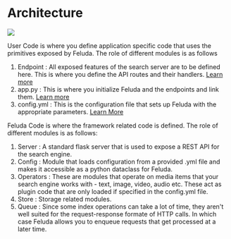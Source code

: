 
# Architecture

<Box fill>
  <Image src={"/feluda-architecture.png"} />
</Box>

User Code is where you define application specific code that uses the primitives exposed by Feluda. The role of different modules is as follows

1. Endpoint : All exposed features of the search server are to be defined here. This is where you define the API routes and their handlers. [Learn more](/endpoint)
2. app.py : This is where you initialize Feluda and the endpoints and link them. [Learn more](/app-py)
3. config.yml : This is the configuration file that sets up Feluda with the appropriate parameters. [Learn More](/recipes)

Feluda Code is where the framework related code is defined. The role of different modules is as follows:

1. Server : A standard flask server that is used to expose a REST API for the search engine.
2. Config : Module that loads configuration from a provided .yml file and makes it accessible as a python dataclass for Feluda.
3. Operators : These are modules that operate on media items that your search engine works with - text, image, video, audio etc. These act as plugin code that are only loaded if specified in the config.yml file.
4. Store : Storage related modules.
5. Queue : Since some index operations can take a lot of time, they aren't well suited for the request-response formate of HTTP calls. In which case Feluda allows you to enqueue requests that get processed at a later time.
